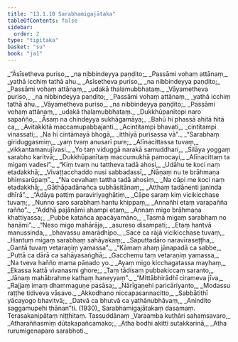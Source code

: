 ```yaml
---
title: "13.1.10 Sarabhamigajātaka"
tableOfContents: false
sidebar:
  order: 2
type: "tipitaka"
basket: "su"
book: "ja1"
---
```



<DynamicBreadcrumb />

<Division number="134" book="ja1" bookNo="22" page="89">

<Paragraph number="2526" type="verses" book="ja1">
_“Āsīsetheva puriso,_  
_na nibbindeyya paṇḍito;_  
_Passāmi vohaṃ attānaṃ,_  
_yathā icchiṃ tathā ahu._  

</Paragraph>

</Division>
<Division number="135" book="ja1" bookNo="22" page="90">

<Paragraph number="2527" type="verses" book="ja1">
_Āsīsetheva puriso,_  
_na nibbindeyya paṇḍito;_  
_Passāmi vohaṃ attānaṃ,_  
_udakā thalamubbhataṃ._  

</Paragraph>

</Division>
<Division number="136" book="ja1" bookNo="22" page="90">

<Paragraph number="2528" type="verses" book="ja1">
_Vāyametheva puriso,_  
_na nibbindeyya paṇḍito;_  
_Passāmi vohaṃ attānaṃ,_  
_yathā icchiṃ tathā ahu._  

</Paragraph>

</Division>
<Division number="137" book="ja1" bookNo="22" page="90">

<Paragraph number="2529" type="verses" book="ja1">
_Vāyametheva puriso,_  
_na nibbindeyya paṇḍito;_  
_Passāmi vohaṃ attānaṃ,_  
_udakā thalamubbhataṃ._  

</Paragraph>

</Division>
<Division number="138" book="ja1" bookNo="22" page="90">

<Paragraph number="2530" type="verses" book="ja1">
_Dukkhūpanītopi naro sapañño,_  
_Āsaṃ na chindeyya sukhāgamāya;_  
_Bahū hi phassā ahitā hitā ca,_  
_Avitakkitā maccamupabbajanti._  

</Paragraph>

</Division>
<Division number="139" book="ja1" bookNo="22" page="90">

<Paragraph number="2531" type="verses" book="ja1">
_Acintitampi bhavati,_  
_cintitampi vinassati;_  
_Na hi cintāmayā bhogā,_  
_itthiyā purisassa vā”._  

</Paragraph>

</Division>
<Division number="140" book="ja1" bookNo="22" page="90">

<Paragraph number="2532" type="verses" book="ja1">
_“Sarabhaṃ giriduggasmiṃ,_  
_yaṃ tvaṃ anusarī pure;_  
_Alīnacittassa tuvaṃ,_  
_vikkantamanujīvasi._  

</Paragraph>

</Division>
<Division number="141" book="ja1" bookNo="22" page="90">

<Paragraph number="2533" type="verses" book="ja1">
_Yo taṃ viduggā narakā samuddhari,_  
_Silāya yoggaṃ sarabho karitvā;_  
_Dukkhūpanītaṃ maccumukhā pamocayi,_  
_Alīnacittaṃ ta migaṃ vadesi”._  

</Paragraph>

</Division>
<Division number="142" book="ja1" bookNo="22" page="90">

<Paragraph number="2534" type="verses" book="ja1">
_“Kiṃ tvaṃ nu tattheva tadā ahosi,_  
_Udāhu te koci naṃ etadakkhā;_  
_Vivaṭṭacchaddo nusi sabbadassī,_  
_Ñāṇaṃ nu te brāhmaṇa bhiṃsarūpaṃ”._  

</Paragraph>

</Division>
<Division number="143" book="ja1" bookNo="22" page="91">

<Paragraph number="2535" type="verses" book="ja1">
_“Na cevahaṃ tattha tadā ahosiṃ,_  
_Na cāpi me koci naṃ etadakkhā;_  
_Gāthāpadānañca subhāsitānaṃ,_  
_Atthaṃ tadānenti janinda dhīrā”._  

</Paragraph>

</Division>
<Division number="144" book="ja1" bookNo="22" page="91">

<Paragraph number="2536" type="verses" book="ja1">
_“Ādāya pattiṃ paraviriyaghātiṃ,_  
_Cāpe saraṃ kiṃ vicikicchase tuvaṃ;_  
_Nunno saro sarabhaṃ hantu khippaṃ,_  
_Annañhi etaṃ varapañña rañño”._  

</Paragraph>

</Division>
<Division number="145" book="ja1" bookNo="22" page="91">

<Paragraph number="2537" type="verses" book="ja1">
_“Addhā pajānāmi ahampi etaṃ,_  
_Annaṃ migo brāhmaṇa khattiyassa;_  
_Pubbe katañca apacāyamāno,_  
_Tasmā migaṃ sarabhaṃ no hanāmi”._  

</Paragraph>

</Division>
<Division number="146" book="ja1" bookNo="22" page="91">

<Paragraph number="2538" type="verses" book="ja1">
_“Neso migo mahārāja,_  
_asureso disampati;_  
_Etaṃ hantvā manussinda,_  
_bhavassu amarādhipo._  

</Paragraph>

</Division>
<Division number="147" book="ja1" bookNo="22" page="91">

<Paragraph number="2539" type="verses" book="ja1">
_Sace ca rājā vicikicchase tuvaṃ,_  
_Hantuṃ migaṃ sarabhaṃ sahāyakaṃ;_  
_Saputtadāro naravīraseṭṭha,_  
_Gantā tuvaṃ vetaraṇiṃ yamassa”._  

</Paragraph>

</Division>
<Division number="148" book="ja1" bookNo="22" page="91">

<Paragraph number="2540" type="verses" book="ja1">
_“Kāmaṃ ahaṃ jānapadā ca sabbe,_  
_Puttā ca dārā ca sahāyasaṅghā;_  
_Gacchemu taṃ vetaraṇiṃ yamassa,_  
_Na tveva hañño mama pāṇado yo._  

</Paragraph>

</Division>
<Division number="149" book="ja1" bookNo="22" page="91">

<Paragraph number="2541" type="verses" book="ja1">
_Ayaṃ migo kicchagatassa mayhaṃ,_  
_Ekassa kattā vivanasmi ghore;_  
_Taṃ tādisaṃ pubbakiccaṃ saranto,_  
_Jānaṃ mahābrahme kathaṃ haneyyaṃ”._  

</Paragraph>

</Division>
<Division number="150" book="ja1" bookNo="22" page="92">

<Paragraph number="2542" type="verses" book="ja1">
_“Mittābhirādhī cirameva jīva,_  
_Rajjaṃ imaṃ dhammaguṇe pasāsa;_  
_Nārīgaṇehi paricāriyanto,_  
_Modassu raṭṭhe tidiveva vāsavo._  

</Paragraph>

</Division>
<Division number="151" book="ja1" bookNo="22" page="112">

<Paragraph number="2543" type="verses" book="ja1">
_Akkodhano niccapasannacitto,_  
_Sabbātithī yācayogo bhavitvā;_  
_Datvā ca bhutvā ca yathānubhāvaṃ,_  
_Anindito saggamupehi ṭhānan”ti. (1930)_  


</Paragraph>
</Division>

<Paragraph number="2544" type="center" book="ja1">
Sarabhamigajātakaṃ dasamaṃ.



</Paragraph>

<Paragraph number="2545" type="center" book="ja1">
Terasakanipātaṃ niṭṭhitaṃ.



</Paragraph>

<Paragraph number="2546" type="center" book="ja1">
Tassuddānaṃ


</Paragraph>

<Paragraph number="2547" type="verses" book="ja1">
_Varaamba kuṭhāri sahaṃsavaro,_  
_Atharaññasmiṃ dūtakapañcamako;_  
_Atha bodhi akitti sutakkarinā,_  
_Atha rurumigenaparo sarabhoti._
</Paragraph>